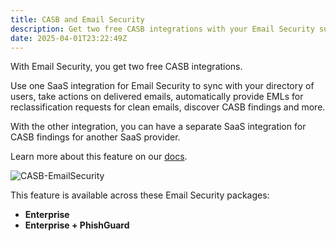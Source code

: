 ```yaml
---
title: CASB and Email Security
description: Get two free CASB integrations with your Email Security subscription.
date: 2025-04-01T23:22:49Z
---
```


With Email Security, you get two free CASB integrations. 

Use one SaaS integration for Email Security to sync with your directory of users, take actions on delivered emails, automatically provide EMLs for reclassification requests for clean emails, discover CASB findings and more. 

With the other integration, you can have a separate SaaS integration for CASB findings for another SaaS provider. 

Learn more about this feature on our [docs](/cloudflare-one/applications/casb/#add-an-integration). 

![CASB-EmailSecurity](~/assets/images/changelog/email-security/CASB-EmailSecurity.png)

This feature is available across these Email Security packages: 

-  **Enterprise** 
-  **Enterprise + PhishGuard**